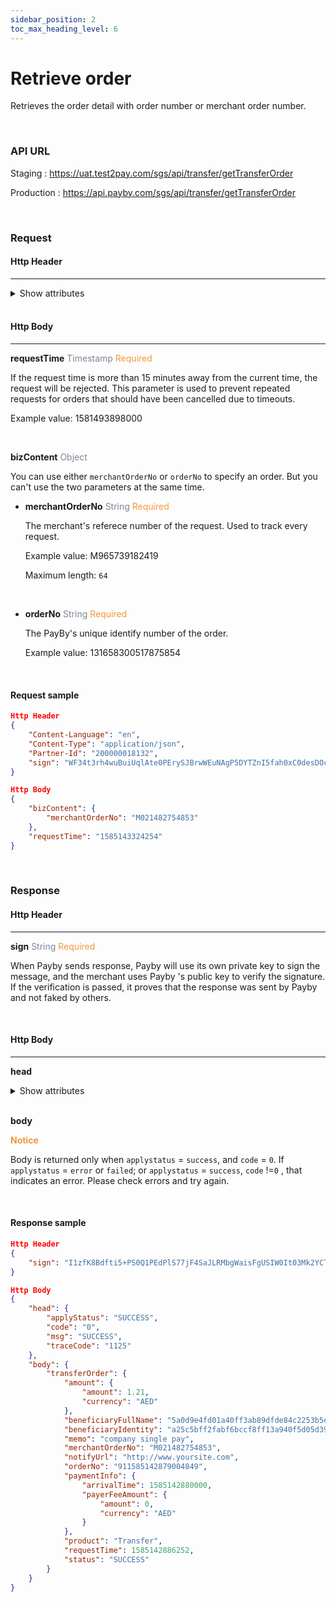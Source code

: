 ```yaml
---
sidebar_position: 2
toc_max_heading_level: 6
---
```


# Retrieve order

Retrieves the order detail with order number or merchant order number.

<br/>

### API URL

Staging : https://uat.test2pay.com/sgs/api/transfer/getTransferOrder

Production : https://api.payby.com/sgs/api/transfer/getTransferOrder

<br/>

### Request

#### Http Header

---

<details>
  <summary>Show attributes</summary>

  <RequestHeader/>
</details>

<br/>

#### Http Body

---

**requestTime**   <font color = ' #7d8793'>Timestamp</font>   <font color = '#f19938'>Required</font>

If the request time is more than 15 minutes away from the current time, the request will be rejected. This parameter is used to prevent repeated requests for orders that should have been cancelled due to timeouts.

Example value: 1581493898000

<br/>

**bizContent**   <font color = ' #7d8793'>Object</font>  

You can use either `merchantOrderNo`  or `orderNo` to specify an order. But you can't use the two parameters at the same time.

- **merchantOrderNo**   <font color = ' #7d8793'>String</font>    <font color = '#f19938'>Required</font>

  The merchant's referece number of the request. Used to track every request.

  Example value: M965739182419

  Maximum length: `64`
  
  <br/>

- **orderNo**   <font color = ' #7d8793'>String</font>    <font color = '#f19938'>Required</font>

  The PayBy's unique identify number of the order. 

  Example value: 131658300517875854
  
  <br/>

#### Request sample

```json
Http Header
{
    "Content-Language": "en",
    "Content-Type": "application/json",
    "Partner-Id": "200000018132",
    "sign": "WF34t3rh4wuBuiUqlAte0PErySJBrwWEuNAgP5DYTZnI5fah0xC0desDOcLAakN1E6UccD8Yq4zuNBtkmLdA74eSkk2lb5+k+lP9/a5Aa7h12UtLc62JDpzQL/O3NgvPJCDBCat2Mmso5ihNOWKGyw/L4YhaqSrqHGfVEimiyrY/giBPJ5Ktof6Qyy2AiSNMAJPNzYFu73Kmc3ogYUKh487hLTNHGPPBsqPTIOO10+wG9/q0I3P90uOqXCYkoq7JyU3j1WkRZp5YmKTvIcfe4EJ/tsVtvBPVOw4ParnWD6nMlA59/y8K4D+wwZd7exbA/r85FRBkW+JdsY1z+yQJ7Q=="
}

Http Body
{
    "bizContent": {
        "merchantOrderNo": "M021482754853"
    },
    "requestTime": "1585143324254"
}
```

<br/>

### Response

#### Http Header

---

**sign**   <font color = ' #7d8793'>String</font>   <font color = '#f19938'>Required</font>

When Payby sends response, Payby will use its own private key to sign the message, and the merchant uses Payby 's public key to verify the signature. If the verification is passed, it proves that the response was sent by Payby and not faked by others.

<br/>

#### Http Body

---

**head** 

<details>
  <summary>Show attributes</summary>
    <ResponseHead />
  </details>
<br/>

**body** 

**<font color = '#f19938'>Notice </font>**

Body is returned only when `applystatus` = `success`, and `code` = `0`.
If `applystatus` = `error` or `failed`;  or `applystatus` = `success`, `code` !=`0` , that indicates an error. Please check errors and try again.

 <br/>

#### Response sample

```json
Http Header
{
    "sign": "I1zfK8Bdfti5+PS0Q1PEdPlS77jF4SaJLRMbgWaisFgUSIW0It03Mk2YCTamWWzVN9ElGd1ditgvWS5/Kjff+yZofnVGc1UQQ2x3sfyz7Z8IL1lLz9KiM4c55b02gILe7VEecJox/Yu6fgURKb0GK3GRxgeUbzoqsIrDlHZ4cy5A1tNf5lAhaVOQ1Zfao0jc+l6nIW7gRhcZb/gOBrEGT5MkNLPbnwUxSkWDISlN3/IOBYgE5Eoaq+lbZO2ji7Xr0AsfKoC9sueVLeubbDRHWgN6fi1vewqA5FFKACS1+UUeXqR/x95MTR0cR6qnfOodf0c09GGyrTIR+x3M0vkFPw=="
}

Http Body
{
    "head": {
        "applyStatus": "SUCCESS",
        "code": "0",
        "msg": "SUCCESS",
        "traceCode": "1125"
    },
    "body": {
        "transferOrder": {
            "amount": {
                "amount": 1.21,
                "currency": "AED"
            },
            "beneficiaryFullName": "5a0d9e4fd01a40ff3ab89dfde84c2253b5ea07c4ba8b4e5f25b81df3b73b9db0",
            "beneficiaryIdentity": "a25c5bff2fabf6bccf8ff13a940f5d05d3927c1501373ac6fa129d4fa688417c",
            "memo": "company single pay",
            "merchantOrderNo": "M021482754853",
            "notifyUrl": "http://www.yoursite.com",
            "orderNo": "911585142879004849",
            "paymentInfo": {
                "arrivalTime": 1585142880000,
                "payerFeeAmount": {
                    "amount": 0,
                    "currency": "AED"
                }
            },
            "product": "Transfer",
            "requestTime": 1585142886252,
            "status": "SUCCESS"
        }
    }
}
```
